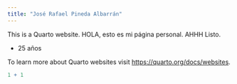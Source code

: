 ```yaml
---
title: "José Rafael Pineda Albarrán"
---
```


This is a Quarto website. HOLA, esto es mi página personal. AHHH
Listo. 

- 25 años

To learn more about Quarto websites visit <https://quarto.org/docs/websites>.

```r
1 + 1
```
